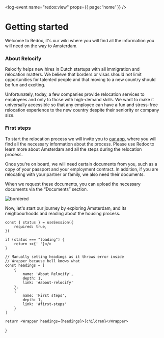 
<log-event name="redox:view" props={{ page: 'home' }} />

# Getting started
Welcome to Redox, it's our wiki where you will find all the information you will need on the way to Amsterdam.

### About Relocify
Relocify helps new hires in Dutch startups with all immigration and relocation matters. We believe that borders or visas should not limit opportunities for talented people and that moving to a new country should be fun and exciting.

Unfortunately, today, a few companies provide relocation services to employees and only to those with high-demand skills. We want to make it universally accessible so that any employee can have a fun and stress-free relocation experience to the new country despite their seniority or company size.

### First steps
To start the relocation process we will invite you to [our app](https://relocify.relocationonline.com/), where you will find all the necessary information about the process. Please use Redox to learn more about Amsterdam and all the steps during the relocation process.

Once you're on board, we will need certain documents from you, such as a copy of your passport and your employment contract. In addition, if you are relocating with your partner or family, we also need their documents. 

When we request these documents, you can upload the necessary documents via the “Documents” section.

![bordered](rapp-upload-file.gif)

Now, let's start our journey by exploring Amsterdam, and its neighbourhoods and reading about the housing process.

    const { status } = useSession({
        required: true,
    })

    if (status === "loading") {
        return <>{' '}</>
    }

    // Manually setting headings as it throws error inside
    // Wrapper because hell knows what
    const headings = [
        {
            name: 'About Relocify',
            depth: 1,
            link: '#about-relocify'
        },
        {
            name: 'First steps',
            depth: 1,
            link: '#first-steps'
        }
    ]

    return <Wrapper headings={headings}>{children}</Wrapper>
}
